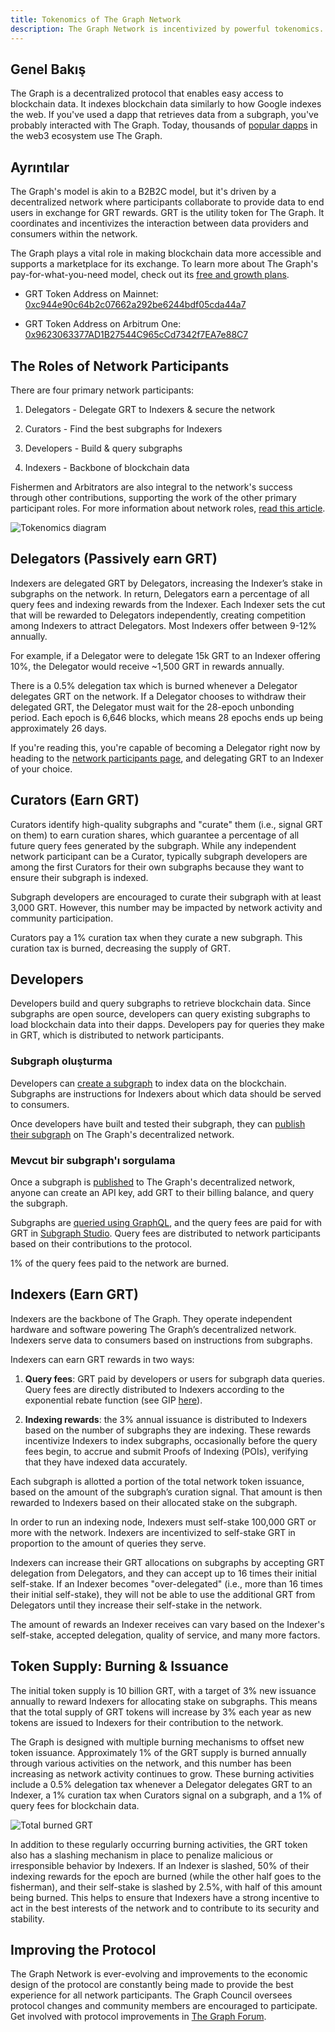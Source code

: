 ```yaml
---
title: Tokenomics of The Graph Network
description: The Graph Network is incentivized by powerful tokenomics. Here’s how GRT, The Graph’s native work utility token, works.
---
```


## Genel Bakış

The Graph is a decentralized protocol that enables easy access to blockchain data. It indexes blockchain data similarly to how Google indexes the web. If you've used a dapp that retrieves data from a subgraph, you've probably interacted with The Graph. Today, thousands of [popular dapps](https://thegraph.com/explorer) in the web3 ecosystem use The Graph.

## Ayrıntılar

The Graph's model is akin to a B2B2C model, but it's driven by a decentralized network where participants collaborate to provide data to end users in exchange for GRT rewards. GRT is the utility token for The Graph. It coordinates and incentivizes the interaction between data providers and consumers within the network.

The Graph plays a vital role in making blockchain data more accessible and supports a marketplace for its exchange. To learn more about The Graph's pay-for-what-you-need model, check out its [free and growth plans](/billing/).

- GRT Token Address on Mainnet: [0xc944e90c64b2c07662a292be6244bdf05cda44a7](https://etherscan.io/token/0xc944e90c64b2c07662a292be6244bdf05cda44a7)

- GRT Token Address on Arbitrum One: [0x9623063377AD1B27544C965cCd7342f7EA7e88C7](https://arbiscan.io/token/0x9623063377ad1b27544c965ccd7342f7ea7e88c7)

## The Roles of Network Participants

There are four primary network participants:

1.  Delegators - Delegate GRT to Indexers & secure the network

2.  Curators - Find the best subgraphs for Indexers

3.  Developers - Build & query subgraphs

4.  Indexers - Backbone of blockchain data

Fishermen and Arbitrators are also integral to the network's success through other contributions, supporting the work of the other primary participant roles. For more information about network roles, [read this article](https://thegraph.com/blog/the-graph-grt-token-economics/).

![Tokenomics diagram](/img/updated-tokenomics-image.png)

## Delegators (Passively earn GRT)

Indexers are delegated GRT by Delegators, increasing the Indexer’s stake in subgraphs on the network. In return, Delegators earn a percentage of all query fees and indexing rewards from the Indexer. Each Indexer sets the cut that will be rewarded to Delegators independently, creating competition among Indexers to attract Delegators. Most Indexers offer between 9-12% annually.

For example, if a Delegator were to delegate 15k GRT to an Indexer offering 10%, the Delegator would receive ~1,500 GRT in rewards annually.

There is a 0.5% delegation tax which is burned whenever a Delegator delegates GRT on the network. If a Delegator chooses to withdraw their delegated GRT, the Delegator must wait for the 28-epoch unbonding period. Each epoch is 6,646 blocks, which means 28 epochs ends up being approximately 26 days.

If you're reading this, you're capable of becoming a Delegator right now by heading to the [network participants page](https://thegraph.com/explorer/participants/indexers), and delegating GRT to an Indexer of your choice.

## Curators (Earn GRT)

Curators identify high-quality subgraphs and "curate" them (i.e., signal GRT on them) to earn curation shares, which guarantee a percentage of all future query fees generated by the subgraph. While any independent network participant can be a Curator, typically subgraph developers are among the first Curators for their own subgraphs because they want to ensure their subgraph is indexed.

Subgraph developers are encouraged to curate their subgraph with at least 3,000 GRT. However, this number may be impacted by network activity and community participation.

Curators pay a 1% curation tax when they curate a new subgraph. This curation tax is burned, decreasing the supply of GRT.

## Developers

Developers build and query subgraphs to retrieve blockchain data. Since subgraphs are open source, developers can query existing subgraphs to load blockchain data into their dapps. Developers pay for queries they make in GRT, which is distributed to network participants.

### Subgraph oluşturma

Developers can [create a subgraph](/developing/creating-a-subgraph/) to index data on the blockchain. Subgraphs are instructions for Indexers about which data should be served to consumers.

Once developers have built and tested their subgraph, they can [publish their subgraph](/publishing/publishing-a-subgraph/) on The Graph's decentralized network.

### Mevcut bir subgraph'ı sorgulama

Once a subgraph is [published](/publishing/publishing-a-subgraph/) to The Graph's decentralized network, anyone can create an API key, add GRT to their billing balance, and query the subgraph.

Subgraphs are [queried using GraphQL](/querying/querying-the-graph/), and the query fees are paid for with GRT in [Subgraph Studio](https://thegraph.com/studio/). Query fees are distributed to network participants based on their contributions to the protocol.

1% of the query fees paid to the network are burned.

## Indexers (Earn GRT)

Indexers are the backbone of The Graph. They operate independent hardware and software powering The Graph’s decentralized network. Indexers serve data to consumers based on instructions from subgraphs.

Indexers can earn GRT rewards in two ways:

1.  **Query fees**: GRT paid by developers or users for subgraph data queries. Query fees are directly distributed to Indexers according to the exponential rebate function (see GIP [here](https://forum.thegraph.com/t/gip-0051-exponential-query-fee-rebates-for-indexers/4162)).

2.  **Indexing rewards**: the 3% annual issuance is distributed to Indexers based on the number of subgraphs they are indexing. These rewards incentivize Indexers to index subgraphs, occasionally before the query fees begin, to accrue and submit Proofs of Indexing (POIs), verifying that they have indexed data accurately.

Each subgraph is allotted a portion of the total network token issuance, based on the amount of the subgraph’s curation signal. That amount is then rewarded to Indexers based on their allocated stake on the subgraph.

In order to run an indexing node, Indexers must self-stake 100,000 GRT or more with the network. Indexers are incentivized to self-stake GRT in proportion to the amount of queries they serve.

Indexers can increase their GRT allocations on subgraphs by accepting GRT delegation from Delegators, and they can accept up to 16 times their initial self-stake. If an Indexer becomes "over-delegated" (i.e., more than 16 times their initial self-stake), they will not be able to use the additional GRT from Delegators until they increase their self-stake in the network.

The amount of rewards an Indexer receives can vary based on the Indexer's self-stake, accepted delegation, quality of service, and many more factors.

## Token Supply: Burning & Issuance

The initial token supply is 10 billion GRT, with a target of 3% new issuance annually to reward Indexers for allocating stake on subgraphs. This means that the total supply of GRT tokens will increase by 3% each year as new tokens are issued to Indexers for their contribution to the network.

The Graph is designed with multiple burning mechanisms to offset new token issuance. Approximately 1% of the GRT supply is burned annually through various activities on the network, and this number has been increasing as network activity continues to grow. These burning activities include a 0.5% delegation tax whenever a Delegator delegates GRT to an Indexer, a 1% curation tax when Curators signal on a subgraph, and a 1% of query fees for blockchain data.

![Total burned GRT](/img/total-burned-grt.jpeg)

In addition to these regularly occurring burning activities, the GRT token also has a slashing mechanism in place to penalize malicious or irresponsible behavior by Indexers. If an Indexer is slashed, 50% of their indexing rewards for the epoch are burned (while the other half goes to the fisherman), and their self-stake is slashed by 2.5%, with half of this amount being burned. This helps to ensure that Indexers have a strong incentive to act in the best interests of the network and to contribute to its security and stability.

## Improving the Protocol

The Graph Network is ever-evolving and improvements to the economic design of the protocol are constantly being made to provide the best experience for all network participants. The Graph Council oversees protocol changes and community members are encouraged to participate. Get involved with protocol improvements in [The Graph Forum](https://forum.thegraph.com/).
